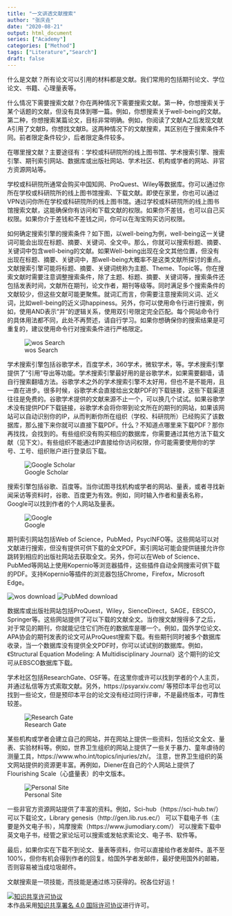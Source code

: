 ```yaml
---
title: "一文讲透文献搜索"
author: "张庆垚"
date: "2020-08-21"
output: html_document
series: ["Academy"]
categories: ["Method"]
tags: ["Literature","Search"]
draft: false
---
```


什么是文献？所有论文可以引用的材料都是文献。我们常用的包括期刊论文、学位论文、书籍、心理量表等。

什么情况下需要搜索文献？你在两种情况下需要搜索文献。第一种，你想搜索关于某个话题的文献，但没有具体到哪一篇。例如，你想搜索关于well-being的文献。第二种，你想搜索某篇论文，目标非常明确。例如，你阅读了文献A之后发现文献A引用了文献B，你想找文献B。这两种情况下的文献搜索，其区别在于搜索条件不同。前者限定条件较少，后者限定条件较多。

在哪里搜文献？主要途径有：学校或科研院所的线上图书馆、学术搜索引擎、搜索引擎、期刊索引网站、数据库或出版社网站、学术社区、机构或学者的网站、非官方资源网站等。

学校或科研院所通常会购买中国知网、ProQuest、Wiley等数据库。你可以通过你所在学校或科研院所的线上图书馆搜索、下载文献。即使在家里，你也可以通过VPN访问你所在学校或科研院所的线上图书馆。通过学校或科研院所的线上图书馆搜索文献，这能确保你有访问和下载文献的权限。如果你不差钱，也可以自己买权限。如果你介于差钱和不差钱之间，你可以在淘宝购买访问权限。

如何确定搜索引擎的搜索条件？如下图，以well-being为例，well-being这一关键词可能会出现在标题、摘要、关键词、全文中。那么，你就可以搜索标题、摘要、关键词中包含well-being的文献。如果Well-being出现在全文其他位置，但没有出现在标题、摘要、关键词中，那well-being大概率不是这类文献所探讨的重点。文献搜索引擎可能将标题、摘要、关键词统称为主题、Theme、Topic等。你在搜索文献时需要注意调整搜索条件，除了主题、标题、摘要、关键词等，搜索条件还包括发表时间，文献所在期刊，论文作者，期刊等级等。同时满足多个搜索条件的文献较少，但这些文献可能更聚焦。就词汇而言，你需要注意搜索同义词、近义词，比如well-being的近义词happiness。另外，你可以使用命令行进行搜索，例如，使用AND表示“并”的逻辑关系，使用双引号限定完全匹配。每个网站命令行的具体用法都不同，此处不再赘述，请自行学习。如果你想确保你的搜索结果是可重复的，建议使用命令行对搜索条件进行严格限定。

![wos Search](/post/literatureSearch/wosSearch.png)

学术搜索引擎包括谷歌学术，百度学术，360学术，微软学术，等。学术搜索引擎提供了“引用”导出等功能。学术搜索引擎最好用的是谷歌学术，如果需要翻墙，请自行搜索翻墙方法。谷歌学术之外的学术搜索引擎不太好用，但也不是不能用，且一直在进步。很多时候，谷歌学术会直接给出文献PDF的下载链接，这些下载渠道往往是免费的。谷歌学术提供的文献来源不止一个，可以换几个试试。如果谷歌学术没有提供PDF下载链接，谷歌学术会将你带到论文所在的期刊的网站，如果该网站可以自动识别你的IP，从而判断你所在组织（学校、科研院所）已经购买了该数据库，那么接下来你就可以直接下载PDF。什么？不知道点哪里来下载PDF？那你再找找，会找到的。有些组织没有购买相应的数据库，你需要通过其他方法下载文献（见下文）。有些组织不能通过IP直接给你访问权限，你可能需要使用你的学号、工号、组织账户进行登录后下载。

![Google Scholar](/post/literatureSearch/googleScholar.png)

搜索引擎包括谷歌、百度等。当你试图寻找机构或学者的网站、量表，或者寻找新闻采访等资料时，谷歌、百度更为有效。例如，同时输入作者和量表名称，Google可以找到作者的个人网站及量表。

 ![Google](/post/literatureSearch/google.png)

期刊索引网站包括Web of Science，PubMed，PsycINFO等。这些网站可以对文献进行搜索，但没有提供可供下载的全文PDF。索引网站可能会提供链接允许你跳转到相应的出版社网站去获取全文。另外，你可以在Web of Science、PubMed等网站上使用Kopernio等浏览器插件，这些插件自动全网搜索可供下载的PDF。支持Kopernio等插件的浏览器包括Chrome，Firefox，Microsoft Edge。

![wos download](/post/literatureSearch/wosDownload.png) 
![PubMed download](/post/literatureSearch/pubMedDownload.png) 

数据库或出版社网站包括ProQuest，Wiley，SienceDirect，SAGE，EBSCO，Springer等。这些网站提供了可以下载的文献全文。当你搜文献搜得多了之后，对于常见的期刊，你就能记住它们所在的数据库是哪一个。例如，国外学位论文、APA协会的期刊发表的论文可从ProQuest搜索下载。有些期刊同时被多个数据库收录，当一个数据库没有提供全文PDF时，你可以试试别的数据库。例如，《Structural Equation Modeling: A Multidisciplinary Journal》这个期刊的论文可从EBSCO数据库下载。

学术社区包括ResearchGate、OSF等。在这里你或许可以找到学者的个人主页，并通过私信等方式索取文献。另外，https://psyarxiv.com/ 等预印本平台也可以找到一些论文，但是预印本平台的论文没有经过同行评审，不是最终版本，可靠性较差。

![Research Gate](/post/literatureSearch/researchGate.png)  

某些机构或学者会建立自己的网站，并在网站上提供一些资料，包括论文全文、量表、实验材料等。例如，世界卫生组织的网站上提供了一些关于暴力、童年虐待的测量工具，https://www.who.int/topics/injuries/zh/。 注意，世界卫生组织的英文网站提供的资源更丰富。再例如，Diener在自己的个人网站上提供了Flourishing Scale（心盛量表）的中文版本。

 ![Personal Site](/post/literatureSearch/personalSite.png) 

一些非官方资源网站提供了丰富的资料。例如，Sci-hub（https://sci-hub.tw/） 可以下载论文，Library genesis（http://gen.lib.rus.ec/） 可以下载电子书（主要是外文电子书），鸠摩搜索（https://www.jiumodiary.com/） 可以搜索下载中英文电子书，经管之家论坛可以搜索或发帖求索论文、电子书、软件等。

最后，如果你实在下载不到论文、量表等资料，你可以直接给作者发邮件。虽不至100%，但你有机会得到作者的回复。给国外学者发邮件，最好使用国外的邮箱，否则容易被当成垃圾邮件。

文献搜索是一项技能，而技能是通过练习获得的。祝各位好运！

<a rel="license" href="http://creativecommons.org/licenses/by/4.0/"><img alt="知识共享许可协议" style="border-width:0" src="https://i.creativecommons.org/l/by/4.0/88x31.png" /></a><br />本<span xmlns:dct="http://purl.org/dc/terms/" href="http://purl.org/dc/dcmitype/Text" rel="dct:type">作品</span>采用<a rel="license" href="http://creativecommons.org/licenses/by/4.0/">知识共享署名 4.0 国际许可协议</a>进行许可。

